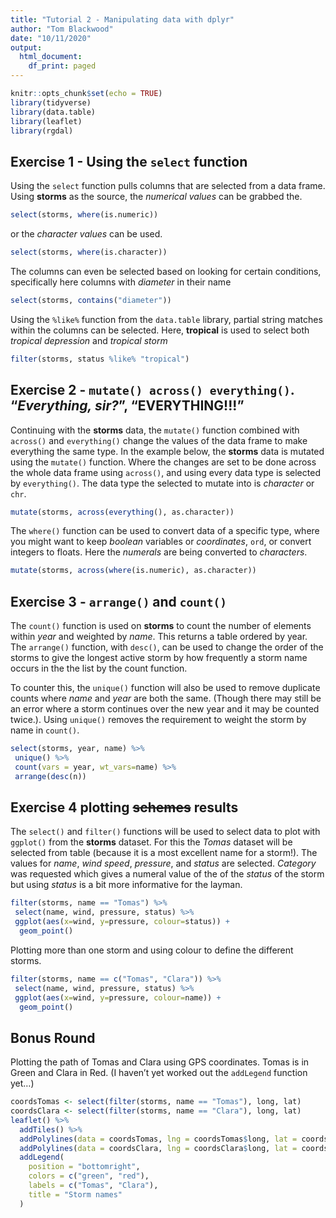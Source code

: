 ---
title: "Tutorial 2 - Manipulating data with dplyr"
author: "Tom Blackwood"
date: "10/11/2020"
output:
  html_document:
    df_print: paged
---

```{r setup, include=FALSE}
knitr::opts_chunk$set(echo = TRUE)
library(tidyverse)
library(data.table)
library(leaflet)
library(rgdal)
```

## Exercise 1 - Using the `select` function

Using the `select` function pulls columns that are selected from a data frame. Using **storms** as the source, the *numerical values* can be grabbed the.

```{r storms_numeric, echo=FALSE}
select(storms, where(is.numeric))
```

or the *character values* can be used.

```{r storms_char, echo=FALSE}
select(storms, where(is.character))
```

The columns can even be selected based on looking for certain conditions, specifically here columns with *diameter* in their name

```{r storms_cont, echo=FALSE}
select(storms, contains("diameter"))
```

Using the `%like%` function from the `data.table` library, partial string matches within the columns can be selected. Here, **tropical** is used to select both *tropical depression* and *tropical storm*  

```{r storms_specific, echo=FALSE}
filter(storms, status %like% "tropical")
```

## Exercise 2 - `mutate() across() everything()`. "*Everything, sir?*", "**EVERYTHING!!!**"

Continuing with the **storms** data, the `mutate()` function combined with `across()` and `everything()` change the values of the data frame to make everything the same type. In the example below, the **storms** data is mutated using the `mutate()` function. Where the changes are set to be done across the whole data frame using `across()`, and using every data type is selected by `everything()`. The data type the selected to mutate into is *character* or `chr`. 

```{r mut_storm_chr, echo=FALSE}
mutate(storms, across(everything(), as.character))
```

The `where()` function can be used to convert data of a specific type, where you might want to keep *boolean* variables or *coordinates*, `ord`, or convert integers to floats. Here the *numerals* are being converted to *characters*.

```{r mut_storm_only_num, echo=FALSE}
mutate(storms, across(where(is.numeric), as.character))
```

## Exercise 3 - `arrange()` and `count()`

The `count()` function is used on **storms** to count the number of elements within *year* and weighted by *name*. This returns a table ordered by year. The `arrange()` function, with `desc()`, can be used to change the order of the storms to give the longest active storm by how frequently a storm name occurs in the the list by the count function.

To counter this, the `unique()` function will also be used to remove duplicate counts where *name* and *year* are both the same. (Though there may still be an error where a storm continues over the new year and it may be counted twice.). Using `unique()` removes the requirement to weight the storm by name in `count()`.

```{r storms_cnt, echo=FALSE}
select(storms, year, name) %>%
 unique() %>%
 count(vars = year, wt_vars=name) %>%
 arrange(desc(n))
```

## Exercise 4 plotting ~~schemes~~ results
 
The `select()` and `filter()` functions will be used to select data to plot with `ggplot()` from the **storms** dataset. For this the *Tomas* dataset will be selected from table (because it is a most excellent name for a storm!). The values for *name*, *wind speed*, *pressure*, and *status* are selected. *Category* was requested which gives a numeral value of the of the *status* of the storm but using *status* is a bit more informative for the layman.

```{r storm_plt, echo=FALSE}
filter(storms, name == "Tomas") %>%
 select(name, wind, pressure, status) %>%
 ggplot(aes(x=wind, y=pressure, colour=status)) + 
  geom_point()
```

Plotting more than one storm and using colour to define the different storms.

```{r storm_plt2, echo=FALSE}
filter(storms, name == c("Tomas", "Clara")) %>%
 select(name, wind, pressure, status) %>%
 ggplot(aes(x=wind, y=pressure, colour=name)) + 
  geom_point()
```

## Bonus Round

Plotting the path of Tomas and Clara using GPS coordinates. Tomas is in Green and Clara in Red. (I haven't yet worked out the `addLegend` function yet...)

```{r storm_map, echo=FALSE}
coordsTomas <- select(filter(storms, name == "Tomas"), long, lat)
coordsClara <- select(filter(storms, name == "Clara"), long, lat)
leaflet() %>%
  addTiles() %>%
  addPolylines(data = coordsTomas, lng = coordsTomas$long, lat = coordsTomas$lat, color="green") %>%
  addPolylines(data = coordsClara, lng = coordsClara$long, lat = coordsClara$lat, color="red") %>%
  addLegend(
    position = "bottomright",
    colors = c("green", "red"),
    labels = c("Tomas", "Clara"),
    title = "Storm names"
  )

```